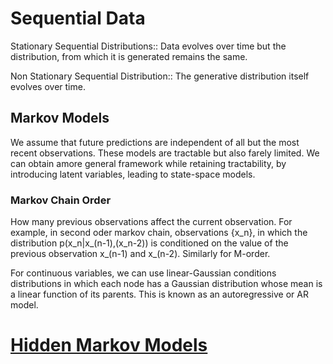 = Sequential Data =

Stationary Sequential Distributions::
Data evolves over time but the distribution, from which it is generated remains the same.

Non Stationary Sequential Distribution::
The generative distribution itself evolves over time.

== Markov Models ==
We assume that future predictions are independent of all but the most recent observations. These models are tractable but also farely limited. We can obtain amore general framework while retaining tractability, by introducing latent variables, leading to state-space models. 

=== Markov Chain Order ===
How many previous observations affect the current observation. For example, in second oder markov chain, observations {x_n}, in which the distribution p(x_n|x_(n-1),(x_n-2)) is conditioned on the value of the previous observation x_(n-1) and x_(n-2). Similarly for M-order.

For continuous variables, we can use linear-Gaussian conditions distributions in  which each node has a Gaussian distribution whose mean is a linear function of its parents. This is known as an autoregressive or AR model. 


= [[Hidden Markov Models ]]=

